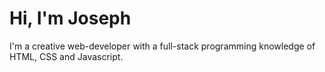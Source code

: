 # Hi, I'm Joseph

I'm a creative web-developer with a full-stack programming knowledge of HTML, CSS and Javascript.
